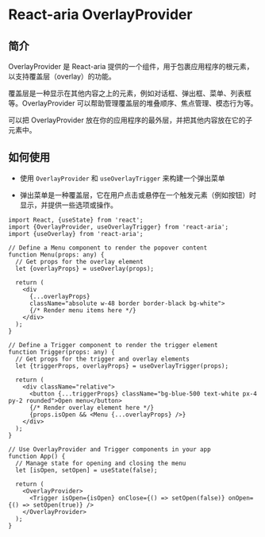 # React-aria OverlayProvider

## 简介

OverlayProvider 是 React-aria 提供的一个组件，用于包裹应用程序的根元素，以支持覆盖层（overlay）的功能。

覆盖层是一种显示在其他内容之上的元素，例如对话框、弹出框、菜单、列表框等。OverlayProvider 可以帮助管理覆盖层的堆叠顺序、焦点管理、模态行为等。

可以把 OverlayProvider 放在你的应用程序的最外层，并把其他内容放在它的子元素中。

## 如何使用

- 使用 `OverlayProvider` 和 `useOverlayTrigger` 来构建一个弹出菜单

- 弹出菜单是一种覆盖层，它在用户点击或悬停在一个触发元素（例如按钮）时显示，并提供一些选项或操作。

```tsx
import React, {useState} from 'react';
import {OverlayProvider, useOverlayTrigger} from 'react-aria';
import {useOverlay} from 'react-aria';

// Define a Menu component to render the popover content
function Menu(props: any) {
  // Get props for the overlay element
  let {overlayProps} = useOverlay(props);

  return (
    <div
      {...overlayProps}
      className="absolute w-48 border border-black bg-white">
      {/* Render menu items here */}
    </div>
  );
}

// Define a Trigger component to render the trigger element
function Trigger(props: any) {
  // Get props for the trigger and overlay elements
  let {triggerProps, overlayProps} = useOverlayTrigger(props);

  return (
    <div className="relative">
      <button {...triggerProps} className="bg-blue-500 text-white px-4 py-2 rounded">Open menu</button>
      {/* Render overlay element here */}
      {props.isOpen && <Menu {...overlayProps} />}
    </div>
  );
}

// Use OverlayProvider and Trigger components in your app
function App() {
  // Manage state for opening and closing the menu
  let [isOpen, setOpen] = useState(false);

  return (
    <OverlayProvider>
      <Trigger isOpen={isOpen} onClose={() => setOpen(false)} onOpen={() => setOpen(true)} />
    </OverlayProvider>
  );
}
```